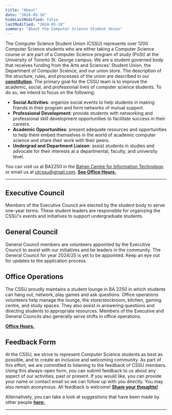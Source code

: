 ```yaml
---
title: "About"
date: "2024-05-18"
hideLastModified: false
lastModified: "2024-05-18"
summary: "About the Computer Science Student Union"
---
```



The Computer Science Student Union (CSSU) represents over 1200 Computer Science students who are either taking a Computer Science course or are part of a Computer Science program of study (PoSt) at the University of Toronto St. George campus. We are a student governed body that receives funding from the Arts and Sciences' Student Union, the Department of Computer Science, and our union store. The description of the structure, rules, and processes of the union are described in our [**constitution**](/constitution.pdf). The primary goal for the CSSU team is to improve the academic, social, and professional lives of computer science students. To do so, we intend to focus on the following:

- **Social Activities**: organize social events to help students in making friends in their program and form networks of mutual support.
- **Professional Development**: provide students with networking and professional skill development opportunities to facilitate success in their careers.
- **Academic Opportunities**: present adequate resources and opportunities to help them embed themselves in the world of academic computer science and share their work with their peers.
- **Undergrad and Department Liaison**: assist students in studies and advocate for their interests at a departmental, faculty, and university level.

You can visit us at BA2250 in the [Bahen Centre for Information Technology](https://goo.gl/maps/16JTD3pr2KKMkCTE7) or email us at [utcssu@gmail.com](mailto:utcssu@gmail.com). **[See Office Hours.](/ba2250)**

---

## Executive Council

Members of the Executive Council are elected by the student body to serve one-year terms. These student leaders are responsible for organizing the CSSU's events and initiatives to support undergraduate students.

<ProfileContainer>
<ProfileCard fullName="Danny Chen" position="President" website="https://www.instagram.com/dannychen127/" github="https://github.com/dannychen27" linkedin="https://www.linkedin.com/in/dannychen27/" imageUrl="/people/DannyChen.webp"/>
<ProfileCard fullName="Pratibha Thakur" position="Vice President" github="https://github.com/praticodes" linkedin="https://www.linkedin.com/in/thakur-pratibha" imageUrl="/people/PratibhaThakur.png"/>
<ProfileCard fullName="Jason Barahan"  position="Treasurer"  linkedin="https://www.linkedin.com/in/JasonBarahan" github="https://github.com/JasonBarahan"  imageUrl="/people/JasonBarahan.jpg" />
</ProfileContainer>

<ProfileContainer>
<ProfileCard fullName="Charles Cheung" position="Interim Dir. Social Events" imageUrl="/people/CharlesCheung.jpg"/>
<ProfileCard fullName="Aviraj Newatia" position="Dir. Academic Events" github="https://github.com/projectavi" linkedin="https://www.linkedin.com/in/avinewatia/" imageUrl="/people/AvirajNewatia.jpeg"/>
<ProfileCard fullName="Zachary Muir" position="Dir. Internal Relations" linkedin="https://www.linkedin.com/in/zachmuir/"/>
<ProfileCard fullName="Yanzhen Chen" position="Dir. External Relations" />
</ProfileContainer>


## General Council
General Council members are volunteers appointed by the Executive Council to assist with our initiatives and be leaders in the community.
The General Council for year 2024/25 is yet to be appointed. Keep an eye out for updates to the application process.

## Office Operations

The CSSU proudly maintains a student lounge in BA 2250 in which students can hang out, network, play games and ask questions. Office operations volunteers help manage the lounge, the store/stockroom, kitchen, gaming centre, and study spaces. They also assist in answering questions and directing students to appropriate resources. Members of the Executive and General Councils also generally serve shifts in office operations.

 **[Office Hours.](/ba2250)**

## Feedback Form

At the CSSU, we strive to represent Computer Science students as best as possible, and to create an inclusive and welcoming community. As part of this effort, we are committed to listening to the feedback of CSSU members. Using this always-open form, you can submit feedback to us about any aspect of our activities, past or present. If you would like, you can provide your name or contact email so we can follow up with you directly. You may also remain anonymous. All feedback is welcome! [**Share your thoughts!**](https://forms.gle/bb4JXfWYkqW7Ewhh8)

Alternatively, you can take a look at suggestions that have been made by other people [**here:**](https://github.com/cssu/suggestions/issues)


---
